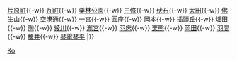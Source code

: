 {{鐵道路線|
| 模板名稱 =琴平線
| 名稱 = [[高松琴平電氣鐵道]][[琴平線]]
| 代表色  = #ffd400
| 背景顏色 =#FFFFFF
| 車站列表 = [[高松築港站|高松築港]]{{-w}} [[片原町站|片原町]]{{-w}} [[瓦町站|瓦町]]{{-w}} [[栗林公園站|栗林公園]]{{-w}} [[三條站 (香川縣)|三條]]{{-w}} [[伏石站|伏石]]{{-w}} [[太田站 (香川縣)|太田]]{{-w}} [[佛生山站|佛生山]]{{-w}} [[空港通站|空港通]]{{-w}} [[一宮站|一宮]]{{-w}} [[圓座站|圓座]]{{-w}} [[岡本站 (香川縣)|岡本]]{{-w}} [[插頭丘站|插頭丘]]{{-w}} [[畑田站|畑田]]{{-w}} [[陶站|陶]]{{-w}} [[綾川站|綾川]]{{-w}} [[瀧宮站|瀧宮]]{{-w}} [[羽床站|羽床]]{{-w}} [[栗熊站|栗熊]]{{-w}} [[岡田站 (香川縣)|岡田]]{{-w}} [[羽間站|羽間]]{{-w}} [[榎井站|榎井]]{{-w}} [[琴電琴平站|琴電琴平]]
|}}<noinclude>
[[Category:高松琴平電氣鐵道路線模板|Ko]]
</noinclude>